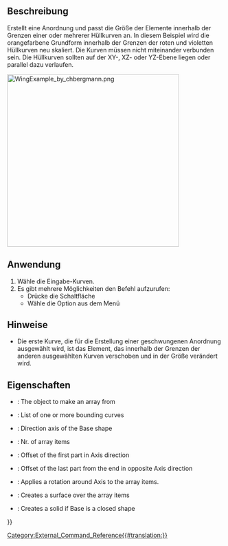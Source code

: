 <languages/>

{{Docnav/de
|
|[[CurvedShapes_CurvedSegment/de| GeschwungenesSegment]]
|[[CurvedShapes_Workbench/de|CurvedShapes]]
|IconL=
|IconR=CurvedShapes_CurvedSegment.svg
|IconC=CurvedShapes_workbench_icon.svg
}}

{{GuiCommand/de
|Name=CurvedShapes CurvedArray
|Name/de=CurvedShapes Geschwungene Anordnung
|MenuLocation=CurvedShapes → Geschwungene Anordnung
|Workbenches=[[CurvedShapes_Workbench/de|CurvedShapes]]
|Shortcut=
|SeeAlso=
}}

<span id="Description"></span>
==Beschreibung==

Erstellt eine Anordnung und passt die Größe der Elemente innerhalb der Grenzen einer oder mehrerer Hüllkurven an. In diesem Beispiel wird die orangefarbene Grundform innerhalb der Grenzen der roten und violetten Hüllkurven neu skaliert. Die Kurven müssen nicht miteinander verbunden sein. Die Hüllkurven sollten auf der XY-, XZ- oder YZ-Ebene liegen oder parallel dazu verlaufen.

[[Image:WingExample_by_chbergmann.png|400px]]
{{Caption|Bild von   [https://github.com/chbergmann/CurvedShapesWorkbench/blob/master/Examples/WingExample.png chbergmanns GitHub]}}

<span id="Usage"></span>
==Anwendung==

# Wähle die Eingabe-Kurven.
# Es gibt mehrere Möglichkeiten den Befehl aufzurufen:
#* Drücke die Schaltfläche {{Button|[[Image:CurvedShapes_workbench_icon.svg|16px]] [[CurvedShapes_CurvedArray/de|Geschwungene Anordnung]]}}
#* Wähle die Option {{MenuCommand|Curved Shapes → [[Image:CurvedShapes_workbench_icon.svg|16px]] Geschwungene Anordnung}} aus dem Menü

<span id="Notes"></span>
==Hinweise==

* Die erste Kurve, die für die Erstellung einer geschwungenen Anordnung ausgewählt wird, ist das Element, das innerhalb der Grenzen der anderen ausgewählten Kurven verschoben und in der Größe verändert wird.

<span id="Properties"></span>
==Eigenschaften==

{{Properties_Title|Basis}}

<div lang="en" dir="ltr" class="mw-content-ltr">
* {{PropertyData|Base}}: The object to make an array from
* {{PropertyData|Hullcurves}}: List of one or more bounding curves
* {{PropertyData|Axis}}: Direction axis of the Base shape
* {{PropertyData|Items}}: Nr. of array items
* {{PropertyData|OffsetStart}}: Offset of the first part in Axis direction
* {{PropertyData|OffsetEnd}}: Offset of the last part from the end in opposite Axis direction
* {{PropertyData|Twist}}: Applies a rotation around Axis to the array items.
* {{PropertyData|Surface}}: Creates a surface over the array items
* {{PropertyData|Solid}}: Creates a solid if Base is a closed shape
</div>


{{Docnav/de
|
|[[CurvedShapes_CurvedSegment/de| GeschwungenesSegment]]
|[[CurvedShapes_Workbench/de|CurvedShapes]]
|IconL=
|IconR=CurvedShapes_CurvedSegment.svg
|IconC=CurvedShapes_workbench_icon.svg
}}

{{Userdocnavi{{#translation:}}}}
[[Category:External_Command_Reference{{#translation:}}]]